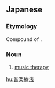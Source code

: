 ==Japanese==
{{ja-kanjitab|音|楽|療|法}}

===Etymology===
Compound of {{compound|lang=ja|sort=おんがくりょうほう|音楽|tr1=ongaku|t1=music|療法|tr2=ryōhō|t2=therapy}}.

===Noun===
{{ja-noun|おんがく りょうほう}}

# [[music therapy]]

[[hu:音楽療法]]